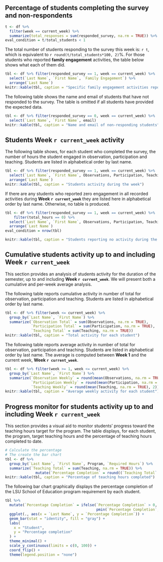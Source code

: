


## Percentage of students completing the survey and non-respondents

```r
t <- df %>%
  filter(week == current_week) %>%
  summarize(total_responses = sum(responded_survey, na.rm = TRUE)) %>% pull(total_responses)
eval_condition = t/total_students < 1
```

The total number of students responding to the survey this week is: `r t`, which is equivalent to `r round(t/total_students*100, 2)`%. For those students who reported **family engagement** activities, the table below shows what each of them did.


```r
tbl <- df %>% filter(responded_survey == 1, week == current_week) %>%
  select(`Last Name`, `First Name`, `Family Engagement`) %>%
  arrange(`Last Name`)
knitr::kable(tbl, caption = "Specific family engagement activities reported")

```

The following table shows the name and email of students that have not responded to the survey. The table is omitted if all students have provided the expected data.


```r
tbl <- df %>% filter(responded_survey == 0, week == current_week) %>%
  select(`Last Name`, `First Name`, email)
knitr::kable(tbl, caption = "Name and email of non-responding students")

```

\newpage
## Students Week `r current_week` activity

The following table shows, for each student who completed the survey, the number of hours the student engaged in observation, participation and teaching. Students are listed in alphabetical order by last name.

```r
tbl <- df %>% filter(responded_survey == 1, week == current_week) %>%
  select(`Last Name`, `First Name`, Observations, Participation, Teaching) %>%
  arrange(`Last Name`)
knitr::kable(tbl, caption = "Students activity during the week")
```

If there are any students who reported zero engagement in all recorded activities during **Week `r current_week` ** they are listed here in alphabetical order by last name. Otherwise, no table is produced.

```r
tbl <- df %>% filter(responded_survey == 1, week == current_week) %>%
    filter(total_hours == 0) %>%
  select(`Last Name`, `First Name`, Observations, Participation, Teaching) %>%
  arrange(`Last Name`)
eval_condition = nrow(tbl)
```

```r
knitr::kable(tbl, caption = "Students reporting no activity during the week")
```

\newpage
## Cumulative students activity up to and including **Week `r current_week`**

This section provides an analysis of students activity for the duration of the semester, up to and including **Week `r current_week`**. We will present both a cumulative and per-week average analysis.

The following table reports cumulative activity in number of total for observation, participation and teaching. Students are listed in alphabetical order by last name.

```r
tbl <- df %>% filter(week <= current_week) %>%
  group_by(`Last Name`, `First Name`) %>%
  summarize(`Observation Total` = sum(Observations, na.rm = TRUE),
            `Participation Total` = sum(Participation, na.rm = TRUE),
            `Teaching Total` = sum(Teaching, na.rm = TRUE))
knitr::kable(tbl, caption = "Total activity for each student")
```

The following table reports average activity in number of total for observation, participation and teaching. Students are listed in alphabetical order by last name. The average is computed between **Week 1** and the current week, **Week `r current_week`**.

```r
tbl <- df %>% filter(week >= 1, week <= current_week) %>%
  group_by(`Last Name`, `First Name`) %>%
  summarize(`Observation Weekly` = round(mean(Observations, na.rm = TRUE), 2),
            `Participation Weekly` = round(mean(Participation, na.rm = TRUE), 2),
            `Teaching Weekly` = round(mean(Teaching, na.rm = TRUE), 2))
knitr::kable(tbl, caption = "Average weekly activity for each student")
```

\newpage
## Progress monitor for students activity up to and including **Week `r current_week`**

This section provides a visual aid to monitor students' progress toward the teaching hours target for the program. The table displays, for each student, the program, target teaching hours and the percentage of teaching hours completed to date.

```r
# Calculate the percentage
# The create the bar chart
tbl <- df %>%
  group_by(`Last Name`, `First Name`, Program, `Required Hours`) %>%
  summarize(`Teaching Total` = sum(Teaching, na.rm = TRUE)) %>%
              mutate(`Percentage Completion` = round((`Teaching Total` / `Required Hours`) * 100, 2))
knitr::kable(tbl, caption = "Percentage of teaching hours completed")
```

The following bar chart graphically displays the percentage completion of the LSU School of Education program requirement by each student.

```r
tbl %>%
  mutate(`Percentage Completion` = ifelse(`Percentage Completion` > 0,
                                          pmin(`Percentage Completion`, 100), 0)) %>%
  ggplot(., aes(x = `Last Name`, y = `Percentage Completion`)) +
  geom_bar(stat = "identity", fill = "gray") +
  labs(
    x = "Student",
    y = "Percentage completion"
  ) +
  theme_minimal() +
  scale_y_continuous(limits = c(0, 100)) +
  coord_flip() +
  theme(legend.position = "none")

```

